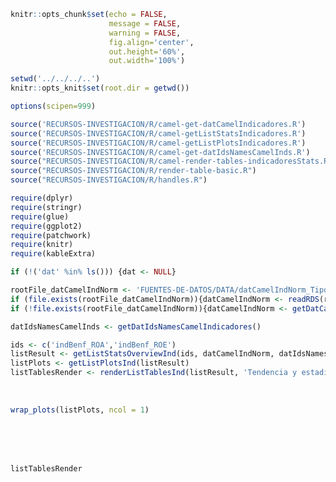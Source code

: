 <!-- Configuración CHUNKS -->

```r

knitr::opts_chunk$set(echo = FALSE,
                      message = FALSE,
                      warning = FALSE,
                      fig.align='center',
                      out.height='60%',
                      out.width='100%')

setwd('../../../..')
knitr::opts_knit$set(root.dir = getwd())

options(scipen=999)

```

```r
source('RECURSOS-INVESTIGACION/R/camel-get-datCamelIndicadores.R')
source('RECURSOS-INVESTIGACION/R/camel-getListStatsIndicadores.R')
source('RECURSOS-INVESTIGACION/R/camel-getListPlotsIndicadores.R')
source('RECURSOS-INVESTIGACION/R/camel-get-datIdsNamesCamelInds.R')
source("RECURSOS-INVESTIGACION/R/camel-render-tables-indicadoresStats.R")
source("RECURSOS-INVESTIGACION/R/render-table-basic.R")
source("RECURSOS-INVESTIGACION/R/handles.R")

require(dplyr)
require(stringr)
require(glue)
require(ggplot2)
require(patchwork)
require(knitr)
require(kableExtra)

if (!('dat' %in% ls())) {dat <- NULL}

rootFile_datCamelIndNorm <- 'FUENTES-DE-DATOS/DATA/datCamelIndNorm_TipoDeEntidad.rds' 
if (file.exists(rootFile_datCamelIndNorm)){datCamelIndNorm <- readRDS(rootFile_datCamelIndNorm)}
if (!file.exists(rootFile_datCamelIndNorm)){datCamelIndNorm <- getDatCamelIndicadores(dat=dat, by='TIPO_DE_ENTIDAD')}

datIdsNamesCamelInds <- getDatIdsNamesCamelIndicadores()
```


<!-- ##################################################### -->
<!-- ###############  INDICADORES DE BENEFICIOS       -->
<!-- ##################################################### -->

```r
ids <- c('indBenf_ROA','indBenf_ROE')
listResult <- getListStatsOverviewInd(ids, datCamelIndNorm, datIdsNamesCamelInds)
listPlots <- getListPlotsInd(listResult)
listTablesRender <- renderListTablesInd(listResult, 'Tendencia y estadísticas de indicadores de beneficios', 6)

```

<br>

```r
wrap_plots(listPlots, ncol = 1)
```

<br><br><br>


```r
listTablesRender
```
